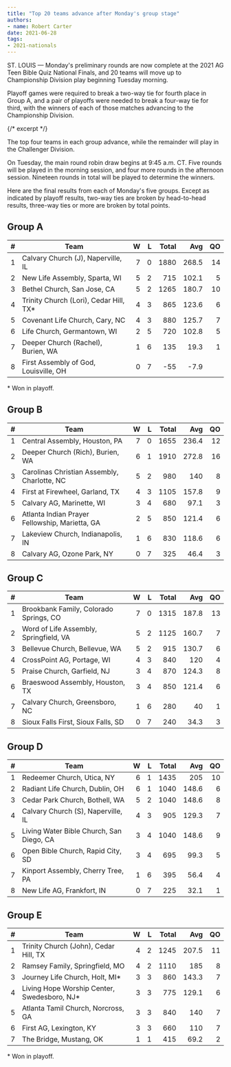 ```yaml
---
title: "Top 20 teams advance after Monday's group stage"
authors:
- name: Robert Carter
date: 2021-06-28
tags:
- 2021-nationals
---
```


ST. LOUIS — Monday's preliminary rounds are now complete at the 2021 AG Teen Bible Quiz National Finals, and 20 teams will move up to Championship Division play beginning Tuesday morning.

Playoff games were required to break a two-way tie for fourth place in Group A, and a pair of playoffs were needed to break a four-way tie for third, with the winners of each of those matches advancing to the Championship Division.

{/* excerpt */}

The top four teams in each group advance, while the remainder will play in the Challenger Division.

On Tuesday, the main round robin draw begins at 9:45 a.m. CT. Five rounds will be played in the morning session, and four more rounds in the afternoon session. Nineteen rounds in total will be played to determine the winners.

Here are the final results from each of Monday's five groups. Except as indicated by playoff results, two-way ties are broken by head-to-head results, three-way ties or more are broken by total points.

## Group A

|    # | Team                                   |    W |    L | Total |   Avg |   QO |
| ---: | -------------------------------------- | ---: | ---: | ----: | ----: | ---: |
|    1 | Calvary Church (J), Naperville, IL     |    7 |    0 |  1880 | 268.5 |   14 |
|    2 | New Life Assembly, Sparta, WI          |    5 |    2 |   715 | 102.1 |    5 |
|    3 | Bethel Church, San Jose, CA            |    5 |    2 |  1265 | 180.7 |   10 |
|    4 | Trinity Church (Lori), Cedar Hill, TX* |    4 |    3 |   865 | 123.6 |    6 |
|    5 | Covenant Life Church, Cary, NC         |    4 |    3 |   880 | 125.7 |    7 |
|    6 | Life Church, Germantown, WI            |    2 |    5 |   720 | 102.8 |    5 |
|    7 | Deeper Church (Rachel), Burien, WA     |    1 |    6 |   135 |  19.3 |    1 |
|    8 | First Assembly of God, Louisville, OH  |    0 |    7 |   -55 |  -7.9 |      |

\* Won in playoff.

## Group B

|    # | Team                                           |    W |    L | Total |   Avg |   QO |
| ---: | ---------------------------------------------- | ---: | ---: | ----: | ----: | ---: |
|    1 | Central Assembly, Houston, PA                  |    7 |    0 |  1655 | 236.4 |   12 |
|    2 | Deeper Church (Rich), Burien, WA               |    6 |    1 |  1910 | 272.8 |   16 |
|    3 | Carolinas Christian Assembly, Charlotte, NC    |    5 |    2 |   980 |   140 |    8 |
|    4 | First at Firewheel, Garland, TX                |    4 |    3 |  1105 | 157.8 |    9 |
|    5 | Calvary AG, Marinette, WI                      |    3 |    4 |   680 |  97.1 |    3 |
|    6 | Atlanta Indian Prayer Fellowship, Marietta, GA |    2 |    5 |   850 | 121.4 |    6 |
|    7 | Lakeview Church, Indianapolis, IN              |    1 |    6 |   830 | 118.6 |    6 |
|    8 | Calvary AG, Ozone Park, NY                     |    0 |    7 |   325 |  46.4 |    3 |

## Group C

|    # | Team                                   |    W |    L | Total |   Avg |   QO |
| ---: | -------------------------------------- | ---: | ---: | ----: | ----: | ---: |
|    1 | Brookbank Family, Colorado Springs, CO |    7 |    0 |  1315 | 187.8 |   13 |
|    2 | Word of Life Assembly, Springfield, VA |    5 |    2 |  1125 | 160.7 |    7 |
|    3 | Bellevue Church, Bellevue, WA          |    5 |    2 |   915 | 130.7 |    6 |
|    4 | CrossPoint AG, Portage, WI             |    4 |    3 |   840 |   120 |    4 |
|    5 | Praise Church, Garfield, NJ            |    3 |    4 |   870 | 124.3 |    8 |
|    6 | Braeswood Assembly, Houston, TX        |    3 |    4 |   850 | 121.4 |    6 |
|    7 | Calvary Church, Greensboro, NC         |    1 |    6 |   280 |    40 |    1 |
|    8 | Sioux Falls First, Sioux Falls, SD     |    0 |    7 |   240 |  34.3 |    3 |

## Group D

|    # | Team                                     |    W |    L | Total |   Avg |   QO |
| ---: | ---------------------------------------- | ---: | ---: | ----: | ----: | ---: |
|    1 | Redeemer Church, Utica, NY               |    6 |    1 |  1435 |   205 |   10 |
|    2 | Radiant Life Church, Dublin, OH          |    6 |    1 |  1040 | 148.6 |    6 |
|    3 | Cedar Park Church, Bothell, WA           |    5 |    2 |  1040 | 148.6 |    8 |
|    4 | Calvary Church (S), Naperville, IL       |    4 |    3 |   905 | 129.3 |    7 |
|    5 | Living Water Bible Church, San Diego, CA |    3 |    4 |  1040 | 148.6 |    9 |
|    6 | Open Bible Church, Rapid City, SD        |    3 |    4 |   695 |  99.3 |    5 |
|    7 | Kinport Assembly, Cherry Tree, PA        |    1 |    6 |   395 |  56.4 |    4 |
|    8 | New Life AG, Frankfort, IN               |    0 |    7 |   225 |  32.1 |    1 |

## Group E

|    # | Team                                        |    W |    L | Total |   Avg |   QO |
| ---: | ------------------------------------------- | ---: | ---: | ----: | ----: | ---: |
|    1 | Trinity Church (John), Cedar Hill, TX       |    4 |    2 |  1245 | 207.5 |   11 |
|    2 | Ramsey Family, Springfield, MO              |    4 |    2 |  1110 |   185 |    8 |
|    3 | Journey Life Church, Holt, MI*              |    3 |    3 |   860 | 143.3 |    7 |
|    4 | Living Hope Worship Center, Swedesboro, NJ* |    3 |    3 |   775 | 129.1 |    6 |
|    5 | Atlanta Tamil Church, Norcross, GA          |    3 |    3 |   840 |   140 |    7 |
|    6 | First AG, Lexington, KY                     |    3 |    3 |   660 |   110 |    7 |
|    7 | The Bridge, Mustang, OK                     |    1 |    1 |   415 |  69.2 |    2 |

\* Won in playoff.
